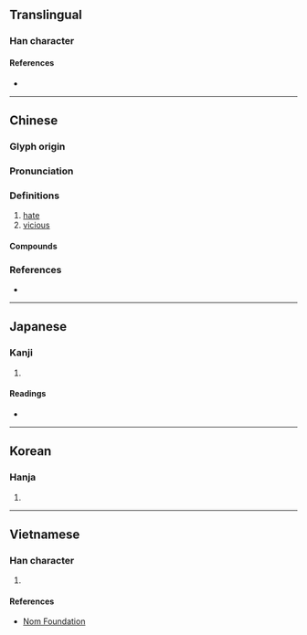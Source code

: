 {{also|怼}}
{{character info/new}}
==Translingual==

===Han character===
{{Han char|rn=61|rad=心|as=14|sn=18|four=34330|canj=TIP|ids=⿱對心}}

====References====
* {{Han ref|kx=0406.370|dkj=11376|dj=0747.300|hdz=42363.100|uh=61DF|ud=25055|bh=EFC8|bd=61384}}

----

==Chinese==
{{zh-forms|s=怼}}

===Glyph origin===
{{Han etym}}

===Pronunciation===
{{zh-pron
|m=duì
|c=deoi6,zeoi6
|mc=y
|oc=y
|cat=
}}

===Definitions===
{{zh-hanzi}}

# [[hate]]
# [[vicious]]

====Compounds====
{{zh-der|怨懟|慍懟}}

===References===
* {{R:yue:Hanzi}}

----

==Japanese==

===Kanji===
{{ja-kanji|grade=|rs=心14}}

# {{defn|lang=ja|sort=心14}}

====Readings====
* {{ja-readings|on=[[つい]] (tsui), [[ずい]] (zui), [[たい]] (tai)|kun=[[うらむ]] (uramu)}}

----

==Korean==

===Hanja===
{{ko-hanja|hangeul=대|eumhun=|rv=dae|mr=tae|y=tay}}

# {{defn|lang=ko|sort=心14}}

----

==Vietnamese==

===Han character===
{{vi-readings|rs=心14|hanviet=tủi}}

# {{defn|lang=vi|sort=心14}}

====References====
* [http://nomfoundation.org/common/nom_details.php?codepoint=61df Nom Foundation]